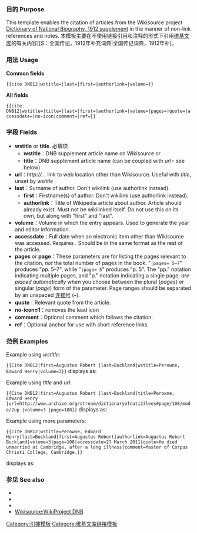 {{Documentation subpage}}
<!-- PLEASE ADD CATEGORIES AND INTERWIKIS AT THE BOTTOM OF THIS PAGE -->
=== 目的 Purpose ===
This template enables the citation of articles from the Wikisource project [[s:Dictionary of National Biography, 1912 supplement|Dictionary of National Biography, 1912 supplement]] in the manner of non-link references and notes.
本模板主要在不使用链接引用和注释的形式下引用[[维基文库]]的有关内容[[S：全国传记，1912年补充词典|全国传记词典，1912年补]。
=== 用法 Usage ===
'''Common fields'''

<code><nowiki>{{cite DNB12|wstitle=|last=|first=|authorlink=|volume=}}</nowiki></code>

'''All fields'''

<code><nowiki>{{cite DNB12|wstitle=|title=|last=|first=|authorlink=|volume=|pages=|quote=|accessdate=|no-icon|comment=|ref=}}</nowiki></code>

=== 字段 Fields ===
* '''wstitle''' or '''title'''. 必填项
** '''wstitle'''：DNB supplement article name on Wikisource or
** '''title'''：DNB supplement article name (can be coupled with ''url='' see below)
* '''url'''：''<nowiki>http://...</nowiki>'' link to web location other than Wikisource. Useful with ''title'', unset by ''wstitle''
* '''last'''：Surname of author. Don't wikilink (use authorlink instead). 
** '''first'''：Firstname(s) of author. Don't wikilink (use authorlink instead). 
** '''authorlink'''：Title of Wikipedia article about author. Article should already exist. Must not be wikilinked itself. Do not use this on its own, but along with "first" and "last".
* '''volume'''：Volume in which the entry appears. Used to generate the year and editor information.
* '''accessdate'''：Full date when an electronic item other than Wikisource was accessed. Requires {{para|url}}. Should be in the same format as the rest of the article.
* '''pages''' or '''page'''：These parameters are for listing the pages relevant to the citation, ''not'' the total number of pages in the book. "<code>|pages= 5–7</code>" produces "pp. 5–7", while "<code>|page= 5</code>" produces "p. 5". The "pp." notation indicating multiple pages, and "p." notation indicating a single page, ''are placed automatically'' when you choose between the plural (''pages'') or singular (''page'') form of the parameter. Page ranges should be separated by an unspaced [[连接号]] (–).
* '''quote'''：Relevant quote from the article.
* '''no-icon=1'''：removes the lead icon
* '''comment'''：Optional comment which follows the citation.
* '''ref'''：Optional anchor for use with short reference links.

=== 范例 Examples ===
Example using ''wstitle'':

<code><nowiki>{{Cite DNB12|first=Augustus Robert |last=Buckland|wstitle=Perowne, Edward Henry|volume=3}}</nowiki></code>
displays as:
:{{Cite DNB12|first=Augustus Robert |last=Buckland|wstitle=Perowne, Edward Henry|volume=3}}

Example using ''title'' and ''url'':

<code><nowiki>{{Cite DNB12|first=Augustus Robert |last=Buckland|title=Perowne, Edward Henry |url=http://www.archive.org/stream/dictionaryofnati23lees#page/108/mode/2up |volume=3 |page=108}}</nowiki></code>
displays as:
:{{Cite DNB12|first=Augustus Robert |last=Buckland|title=Perowne, Edward Henry |url=http://www.archive.org/stream/dictionaryofnati23lees#page/108/mode/2up |volume=3 |page=108}}

Example using more parameters:

<code><nowiki>
{{cite DNB12|wstitle=Perowne, Edward Henry|last=Buckland|first=Augustus Robert|authorlink=Augustus Robert Buckland|volume=3|page=108|accessdate=27 March 2011|quote=He died unmarried at Cambridge, after a long illness|comment=Master of Corpus Christi College, Cambridge.}}</nowiki></code>

displays as:

{{cite DNB12|wstitle=Perowne, Edward Henry|last=Buckland|first=Augustus Robert|authorlink=Augustus Robert Buckland|volume=3|page=108|quote=He died unmarried at Cambridge, after a long illness|comment=Master of Corpus Christi College, Cambridge.}}

=== 参见 See also ===
* {{tl|DNB}}
* {{tl|DNB Poster}}
* {{tsl|en|Wikipedia:WikiProject Dictionary of National Biography||Wikipedia:WikiProject Dictionary of National Biography}}
* [[s:Wikisource:WikiProject DNB|Wikisource:WikiProject DNB]]

<includeonly>
<!-- CATEGORIES AND INTERWIKIS HERE, THANKS -->
{{DEFAULTSORT:Cite Dnb12}}
[[Category:引據模板]]
{{tsl|en|Category:Dictionary of National Biography templates||Category:Dictionary of National Biography templates}}
[[Category:维基文库链接模板]]
{{tsl|en|Category:Missing encyclopedic articles (Dictionary of National Biography)||Category:Missing encyclopedic articles (Dictionary of National Biography)}}
</includeonly>
